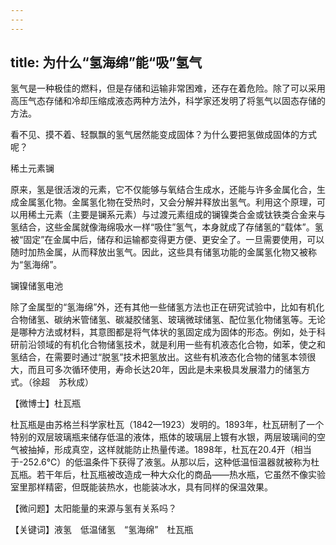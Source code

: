 ```yaml
---
---
---
```

title: 为什么“氢海绵”能“吸”氢气
---




氢气是一种极佳的燃料，但是存储和运输非常困难，还存在着危险。除了可以采用高压气态存储和冷却压缩成液态两种方法外，科学家还发明了将氢气以固态存储的方法。

看不见、摸不着、轻飘飘的氢气居然能变成固体？为什么要把氢做成固体的方式呢？

稀土元素镧



原来，氢是很活泼的元素，它不仅能够与氧结合生成水，还能与许多金属化合，生成金属氢化物。金属氢化物在受热时，又会分解并释放出氢气。利用这个原理，可以用稀土元素（主要是镧系元素）与过渡元素组成的镧镍类合金或钛铁类合金来与氢结合，这些金属就像海绵吸水一样“吸住”氢气，本身就成了存储氢的“载体”。氢被“固定”在金属中后，储存和运输都变得更方便、更安全了。一旦需要使用，可以随时加热金属，从而释放出氢气。因此，这些具有储氢功能的金属氢化物又被称为“氢海绵”。

镧镍储氢电池



除了金属型的“氢海绵”外，还有其他一些储氢方法也正在研究试验中，比如有机化合物储氢、碳纳米管储氢、碳凝胶储氢、玻璃微球储氢、配位氢化物储氢等。无论是哪种方法或材料，其意图都是将气体状的氢固定成为固体的形态。例如，处于科研前沿领域的有机化合物储氢技术，就是利用一些有机液态化合物，如苯，使之和氢结合，在需要时通过“脱氢”技术把氢放出。这些有机液态化合物的储氢本领很大，而且可多次循环使用，寿命长达20年，因此是未来极具发展潜力的储氢方式。（徐超　苏秋成）





【微博士】杜瓦瓶



杜瓦瓶是由苏格兰科学家杜瓦（1842—1923）发明的。1893年，杜瓦研制了一个特别的双层玻璃瓶来储存低温的液体，瓶体的玻璃层上镀有水银，两层玻璃间的空气被抽掉，形成真空，这样就能防止热量传递。1898年，杜瓦在20.4开（相当于-252.6℃）的低温条件下获得了液氢。从那以后，这种低温恒温器就被称为杜瓦瓶。若干年后，杜瓦瓶被改造成一种大众化的商品——热水瓶，它虽然不像实验室里那样精密，但既能装热水，也能装冰水，具有同样的保温效果。

【微问题】太阳能量的来源与氢有关系吗？

【关键词】液氢　低温储氢　“氢海绵”　杜瓦瓶